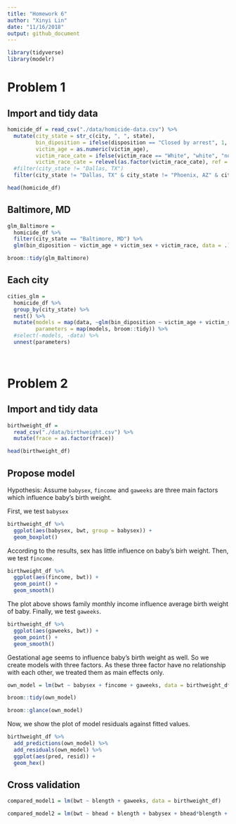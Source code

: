 ```yaml
---
title: "Homework 6"
author: "Xinyi Lin"
date: "11/16/2018"
output: github_document
---
```


```r
library(tidyverse)
library(modelr)
```

# Problem 1

## Import and tidy data

```r
homicide_df = read_csv("./data/homicide-data.csv") %>% 
  mutate(city_state = str_c(city, ", ", state), 
         bin_diposition = ifelse(disposition == "Closed by arrest", 1, 0),
         victim_age = as.numeric(victim_age),
         victim_race_cate = ifelse(victim_race == "White", "white", "non-white"),
         victim_race_cate = relevel(as.factor(victim_race_cate), ref = "white")) %>% 
  #filter(city_state != "Dallas, TX")
  filter(city_state != "Dallas, TX" & city_state != "Phoenix, AZ" & city_state != "Kansas City, MO" & city_state != "Tulsa, AL")

head(homicide_df)
```

## Baltimore, MD

```r
glm_Baltimore = 
  homicide_df %>% 
  filter(city_state == "Baltimore, MD") %>% 
  glm(bin_diposition ~ victim_age + victim_sex + victim_race, data = .)

broom::tidy(glm_Baltimore)
```

## Each city

```r
cities_glm =
  homicide_df %>% 
  group_by(city_state) %>% 
  nest() %>% 
  mutate(models = map(data, ~glm(bin_diposition ~ victim_age + victim_sex + victim_race, data = .x)), 
         parameters = map(models, broom::tidy)) %>% 
  #select(-models, -data) %>% 
  unnest(parameters)
  
  
```

# Problem 2

## Import and tidy data

```r
birthweight_df =
  read_csv("./data/birthweight.csv") %>% 
  mutate(frace = as.factor(frace)) 

head(birthweight_df)
```

## Propose model

Hypothesis: Assume `babysex`, `fincome` and `gaweeks` are three main factors which influence baby's birth weight.

First, we test `babysex`

```r
birthweight_df %>% 
  ggplot(aes(babysex, bwt, group = babysex)) +
  geom_boxplot()
```

According to the results, sex has little influence on baby's birh weight. Then, we test `fincome`.

```r
birthweight_df %>% 
  ggplot(aes(fincome, bwt)) +
  geom_point() +
  geom_smooth()
```

The plot above shows family monthly income influence average birth weight of baby. Finally, we test `gaweeks`.

```r
birthweight_df %>% 
  ggplot(aes(gaweeks, bwt)) +
  geom_point() +
  geom_smooth()
```

Gestational age seems to influence baby's birth weight as well. So we create models with three factors. As these three factor have no relationship with each other, we treated them as main effects only.

```r
own_model = lm(bwt ~ babysex + fincome + gaweeks, data = birthweight_df) 

broom::tidy(own_model)

broom::glance(own_model)
```

Now, we show the plot of model residuals against fitted values.

```r
birthweight_df %>% 
  add_predictions(own_model) %>% 
  add_residuals(own_model) %>% 
  ggplot(aes(pred, resid)) +
  geom_hex()
```

## Cross validation 

```r
compared_model1 = lm(bwt ~ blength + gaweeks, data = birthweight_df)

compared_model2 = lm(bwt ~ bhead + blength + babysex + bhead*blength + blength*babysex + babysex*bhead + bhead*blength*babysex, data = birthweight_df)
```

